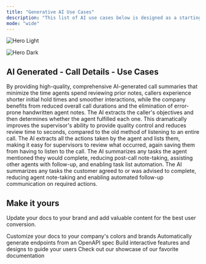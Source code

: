 ```yaml
---
title: "Generative AI Use Cases"
description: "This list of AI use cases below is designed as a starting point for conversations with customers about the powerful AI capabilities built into the Emma System. It highlights key features that can be demonstrated out of the box, while also allowing for expansion through custom AI prompting based on specific business needs. As AI technology and speech-to-text engines continue to evolve, Emma remains flexible—letting customers choose the newer AI models that best meet their goals—ensuring that output quality improves over time."
mode: "wide"
---
```


<img
  className="block dark:hidden"
  src="/images/hero-light.png"
  alt="Hero Light"
/>

<img
  className="hidden dark:block"
  src="/images/hero-dark.png"
  alt="Hero Dark"
/>

## AI Generated - Call Details - Use Cases

<Card title="Summary">
  By providing high-quality, comprehensive AI-generated call summaries that minimize the time agents spend reviewing prior notes, callers experience shorter initial hold times and smoother interactions, while the company benefits from reduced overall call durations and the elimination of error-prone handwritten agent notes.
</Card>

<Card title="Satisfaction of the Customer's Objectives ">
  The AI extracts the caller's objectives and then determines whether the agent fulfilled each one. This dramatically improves the supervisor's ability to provide quality control and reduces review time to seconds, compared to the old method of listening to an entire call.
</Card>

<Card title="Agent's Actions">
  The AI extracts all the actions taken by the agent and lists them, making it easy for supervisors to review what occurred, again saving them from having to listen to the call.
</Card>

<Card title="Agent's Post-Call Task List">
  The AI summarizes any tasks the agent mentioned they would complete, reducing post-call note-taking, assisting other agents with follow-up, and enabling task list automation.
</Card>

<Card title="Customer's Post-Call Task List">
  The AI summarizes any tasks the customer agreed to or was advised to complete, reducing agent note-taking and enabling automated follow-up communication on required actions.
</Card>

## Make it yours

Update your docs to your brand and add valuable content for the best user conversion.

<CardGroup cols={2}>
  <Card title="Customize Style" icon="palette" href="https://mintlify.com/docs/settings/global">
    Customize your docs to your company's colors and brands
  </Card>
  <Card title="Reference APIs" icon="code" href="https://mintlify.com/docs/api-playground/openapi">
    Automatically generate endpoints from an OpenAPI spec
  </Card>
  <Card title="Add Components" icon="screwdriver-wrench" href="https://mintlify.com/docs/content/components/accordions">
    Build interactive features and designs to guide your users
  </Card>
  <Card title="Get Inspiration" icon="stars" href="https://mintlify.com/customers">
    Check out our showcase of our favorite documentation
  </Card>
</CardGroup>